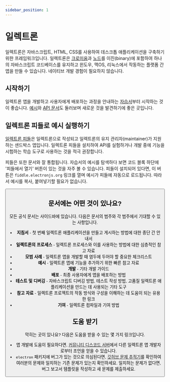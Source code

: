 ```yaml
---
sidebar_position: 1
---
```



# 일렉트론

일렉트론은 자바스크립트, HTML, CSS를 사용하여 데스크톱 애플리케이션을 구축하기 위한 프레임워크입니다. 일렉트론은 [크로미움](https://www.chromium.org/)과 [노드](https://nodejs.org/)를 이진(binary)에 포함하여 하나의 자바스크립트 코드베이스를 유지하고 윈도우, 맥OS, 리눅스에서 작동하는 플랫폼 간 앱을 만들 수 있습니다. 네이티브 개발 경험이 필요하지 않습니다.

## 시작하기

일렉트론 앱을 개발하고 사용자에게 배포하는 과정을 안내하는 [자습서](https://www.electronjs.org/docs/latest/tutorial/tutorial-prerequisites)부터 시작하는 것이 좋습니다. [예시](https://www.electronjs.org/docs/latest/tutorial/examples)와 [API 문서](https://www.electronjs.org/docs/latest/api/app)도 둘러보며 새로운 것을 발견하기에 좋은 곳입니다.

## 일렉트론 피들로 예시 실행하기

[일렉트론 피들](https://electronjs.org/fiddle)은 일렉트론으로 작성되고 일렉트론의 유지 관리자(maintainer)가 지원하는 샌드박스 앱입니다. 일렉트론 피들을 설치하여 API를 실험하거나 개발 중에 기능을 시험하는 학습 도구로 사용하는 것을 적극 권장합니다.

피들은 또한 문서와 잘 통합됩니다. 자습서의 예시를 탐색하다 보면 코드 블록 하단에 '피들에서 열기' 버튼이 있는 것을 자주 볼 수 있습니다. 피들이 설치되어 있다면, 이 버튼은 `fiddle.electronjs.org` 링크를 열며 예시가 피들에 자동으로 로드됩니다. 따라서 예시를 복사, 붙여넣기할 필요가 없습니다.

<Button href="https://fiddle.electronjs.org/launch?target=electron/v25.0.1/docs/fiddles/quick-start" />

## 문서에는 어떤 것이 있나요?

모든 공식 문서는 사이드바에 있습니다. 다음은 문서의 범주와 각 범주에서 기대할 수 있는 사항입니다.

- **지침서** - 첫 번째 일렉트론 애플리케이션을 만들고 게시하는 방법에 대한 종단 간 안내서
- **일렉트론의 프로세스** - 일렉트론 프로세스와 이를 사용하는 방법에 대한 심층적인 참고 자료
- **모범 사례** - 일렉트론 앱을 개발할 때 염두에 두어야 할 중요한 체크리스트
- **예시** - 일렉트론 앱에 기능을 추가하기 위한 빠른 참고 자료
- **개발** - 기타 개발 가이드
- **배포** - 최종 사용자에게 앱을 배포하는 방법
- **테스트 및 디버깅** - 자바스크립트 디버깅 방법, 테스트 작성 방법, 고품질 일렉트론 애플리케이션을 만드는 데 사용되는 기타 도구
- **참고 자료** - 일렉트론 프로젝트의 작동 방식와 구성을 이해하는 데 도움이 되는 유용한 링크
- **기여** - 일렉트론 컴파일과 기여 방법

## 도움 받기

막히는 곳이 있나요? 다음은 도움을 받을 수 있는 몇 가지 링크입니다.

- 앱 개발에 도움이 필요하다면, [커뮤니티 디스코드 서버](https://discord.gg/electronjs)에서 다른 일렉트론 앱 개발자로부터 조언을 얻을 수 있습니다.
- `electron` 패키지에 버그가 있는 것으로 의심된다면, [깃허브 문제 추적기](https://github.com/electron/electron/issues)를 확인하여 여러분의 문제와 일치하는 기존 문제가 있는지 확인하세요. 일치하는 문제가 없다면, 버그 보고서 템플릿을 작성하고 새 문제를 제출하세요.
